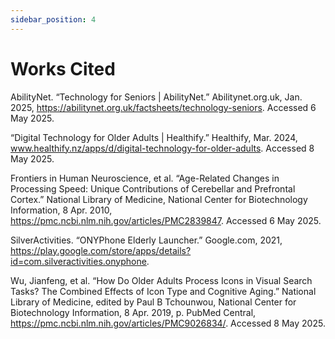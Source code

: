 ```yaml
---
sidebar_position: 4
---
```


# Works Cited
AbilityNet. “Technology for Seniors | AbilityNet.” Abilitynet.org.uk, Jan. 2025, https://abilitynet.org.uk/factsheets/technology-seniors. Accessed 6 May 2025.

“Digital Technology for Older Adults | Healthify.” Healthify, Mar. 2024, www.healthify.nz/apps/d/digital-technology-for-older-adults. Accessed 8 May 2025.

Frontiers in Human Neuroscience, et al. “Age-Related Changes in Processing Speed: Unique Contributions of Cerebellar and Prefrontal Cortex.” National Library of Medicine, National Center for Biotechnology Information, 8 Apr. 2010, https://pmc.ncbi.nlm.nih.gov/articles/PMC2839847. Accessed 6 May 2025.

SilverActivities. “ONYPhone Elderly Launcher.” Google.com, 2021, https://play.google.com/store/apps/details?id=com.silveractivities.onyphone.

Wu, Jianfeng, et al. “How Do Older Adults Process Icons in Visual Search Tasks? The Combined Effects of Icon Type and Cognitive Aging.” National Library of Medicine, edited by Paul B Tchounwou, National Center for Biotechnology Information, 8 Apr. 2019, p. PubMed Central, https://pmc.ncbi.nlm.nih.gov/articles/PMC9026834/. Accessed 8 May 2025.